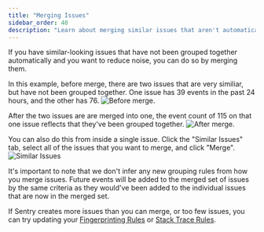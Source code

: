 ```yaml
---
title: "Merging Issues"
sidebar_order: 40
description: "Learn about merging similar issues that aren't automatically grouped."
---
```


If you have similar-looking issues that have not been grouped together automatically and you want to reduce noise, you can do so by merging them.

In this example, before merge, there are two issues that are very similiar, but have not been grouped together. One issue has 39 events in the past 24 hours, and the other has 76.
![Before merge.](before-merge.png)

After the two issues are are merged into one, the event count of 115 on that one issue reflects that they've been grouped together.
![After merge.](after-merge.png)

You can also do this from inside a single issue. Click the "Similar Issues" tab, select all of the issues that you want to merge, and click "Merge".
![Similar Issues](similar-issues.png)

It's important to note that we don't infer any new grouping rules from how you merge issues. Future events will be added to the merged set of issues by the same criteria as they would've been added to the individual issues that are now in the merged set.  

If Sentry creates more issues than you can merge, or too few issues, you can try updating your [Fingerprinting Rules](/product/data-management-settings/event-grouping/fingerprint-rules/) or [Stack Trace Rules](/product/data-management-settings/event-grouping/stack-trace-rules/).
